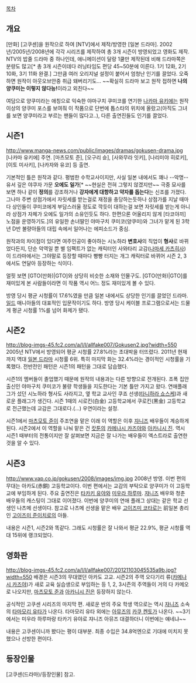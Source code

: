 [[목차]]
== 개요 ==
[만화] [고쿠센]을 원작으로 하여 [NTV]에서 제작/방영한 [일본 드라마]. 2002년/2005년/2008년에 각각 시리즈를 제작하여 총 3개 시즌이 방영되었고 영화도 제작. NTV의 밥줄 드라마 중 하나인데, 애니메이션이 달랑 1쿨만 제작된데 비해 드라마쪽은 분량도 많고[* 총 3개 시즌이데다 러닝타임도 편당 45~50분에 이른다. 1기 12화, 2기 10화, 3기 11화 완결.] 그만큼 여러 오리지널 설정이 붙어서 엄청난 인기를 끌었다. 오죽하면 원작이 아웃오브안중 취급 돼버리기도... ~~확실히 드라마 보고 원작 접하면 '''나의 양쿠미는 이렇지 않다능!'''이라고 외친다~~

여담으로 양쿠미라는 애칭으로 익숙한 야마구치 쿠미코를 연기한 [[나카마 유키에]]는 원작 이상의 양쿠미 포스를 보여줘 이 작품으로 단번에 톱스타의 위치에 올랐고(아직도 그녀를 보면 양쿠미라고 부르는 팬들이 많다고..), 다른 출연진들도 인기를 끌었다.

== 시즌1 ==
http://www.manga-news.com/public/images/dramas/gokusen-drama.jpg
[나카마 유키에] 주연. [마츠모토 준], [오구리 슌], [사와무라 잇키], [나리미야 히로키], [이토 미사키], [나카자와 유코] 등 출연.

기본적인 틀은 원작과 같다. 평범한 수학교사이지만, 사실 일본 내에서도 꽤나 --악명--유서 깊은 야쿠자 가문 '''오에도 일가'''[* ~~현실은 전혀 그렇지 않겠지만~~ 극중 묘사를 보면 하나 같이 '''정의'''를 강조하거나 '''강자에게 대항하고 약자를 돕는다'''는 신조를 가졌다. 그나마 주변 상점가에서 자릿세를 받는걸로 재정을 충당하는듯하나 상점가를 지날 때마다 상인들이 쿠미코에게 부담스러울 정도로 깍듯이 대하는걸 보면 자릿세를 받는게 아니라 상점가 자체가 오에도 일가의 소유인듯도 하다. 한편으론 어울리지 않게 [타코야끼] 노점을 운영하기도.]의 유일한 손녀딸인 야마구치 쿠미코(양쿠미)와 그녀가 맡게 된 3학년 D반 불량아들의 대립 속에서 일어나는 에피소드가 중심.

원작과의 차이점이 있다면 여주인공이 좋아하는 시노하라 '''변호사'''의 직업이 '''형사'''로 바뀌었다든지, 단순 악역일 뿐 별 임팩트가 없는 캐릭터인 사와타리 교감([[나마세 카츠히사]])이 드라마에서는 그야말로 등장할 때마다 빵빵 터지는 개그 캐릭터로 바뀌어 시즌 2, 3에서도 연달아 등장하는 식이다.

얼핏 보면 [GTO(만화)|GTO]와 상당히 비슷한 소재와 인물구도. [GTO(만화)|GTO]를 재미있게 본 사람들이라면 이 작품 역시 어느 정도 재미있게 볼 수 있다.

방영 당시 평균 시청률이 17.6%였을 만큼 일본 내에서도 상당한 인기를 끌었던 드라마. [[일드]] 매니아들의 대표적인 입문작이기도 하다. 방영 당시 케이블 프로그램으로서는 드물게 평균 시청률 1%를 넘어 화제가 됐다.

== 시즌2 ==
http://blog-imgs-45.fc2.com/a/l/l/allfake007/Gokusen2.jpg?width=550
2005년 NTV에서 방영되어 평균 시청률 27.8%라는 초대박을 터뜨렸다. 2011년 현재까지 역대 [[일본 드라마]] 시청률 6위. 특히 마지막 화는 32.4%라는 경이적인 시청률을 기록했다. 전반전인 패턴은 시즌1의 패턴을 그대로 답습했다.

시즌1의 멤버들이 졸업했기 때문에 원작의 내용과는 다른 방향으로 전개된다. 조폭 집안 출신인 야마구치 쿠미코가 불량 학생들을 지도한다는 기본 틀만 가지고 왔다. 연애플래그가 섰던 시노하라 형사도 사라지고, 옆 학교 교사인 쿠죠 선생([[타니하라 쇼스케]])과 새로운 플래그가 생긴다. 시즌 1때의 시로킨(白金) 고등학교에서 쿠로킨(黑金) 고등학교로 전근했는데 교감은 그대로다.(...) 우연이라는 설정.

시즌1에서 [[마츠모토 쥰]]이 주조연을 맡은 이래 이 역할은 이후 [[쟈니즈]] 배우들이 계승하게 된다. 시즌2에서 이 역할을 나눠 맡은 건 [[캇툰]]의 [[카메나시 카즈야]]와 [[아카니시 진]]. 역시 시즌1 때부터의 전통이지만 잘 살펴보면 지금은 잘 나가는 배우들이 엑스트라로 출연한 것을 알 수 있다.

== 시즌3 ==
http://www.vap.co.jp/gokusen/2008/images/img.jpg
2008년 방영. 이번 편의 무대는 아카도(赤銅) 고등학교이다. 이번 편에서는 교감의 부탁으로 양쿠미가 이 고등학교에 부임하게 된다. 주요 출연진은 [[타카키 유야]]와 [[미우라 하루마]]. [[쟈니즈]] 배우와 청춘 배우들의 캐스팅이 그대로 이어졌다. 이번에 양쿠미의 연애 플래그 상대는 같은 학교 선생인 나츠메 선생이다. 참고로 나츠메 선생을 맡은 배우 [[고이즈미 코타로]]는 前일본 총리인 [[고이즈미 준이치로]]의 아들.

내용은 시즌1, 시즌2와 똑같다. 그래도 시청률은 잘 나와서 평균 22.9%, 평균 시청률 역대 15위에 랭크되었다.

== 영화판 ==
http://blog-imgs-45.fc2.com/a/l/l/allfake007/20121103045535a9b.jpg?width=550
배경은 시즌3의 무대였던 아카도 고교. 시즌2의 주역 오다기리 류([[카메나시 카즈야]])가 새로 교육 실습생으로 부임하는 등 1, 2, 3시즌의 주역들이 거의 다 카메오로 나오지만, [[마츠모토 준]]과 [[아카니시 진]]은 등장하지 않는다.

공식적인 고쿠센 시리즈의 마지막 편. 새로운 반의 주요 학생 역으로는 역시 [[쟈니즈]] 소속의 [[타마모리 유타]]가 나온다. 타마모리 유타 외에는 [[아뮤즈]]의 [[카쿠 켄토]]가 나온다. ~~3기에서는 미우라 하루마랑 타카기 유야로 쟈니즈 아뮤즈 대결하더니 이번에는 얘네냐~~

내용은 고쿠센이니까 봤다는 평이 대부분. 최종 수입은 34.8억엔으로 기대에 미치지 못했으나 선방한 편이다.

== 등장인물 ==
[고쿠센(드라마)/등장인물] 참고.
